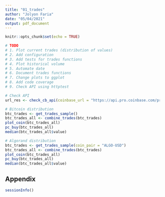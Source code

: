 ```yaml
---
title: "01_trades"
author: "Jolyon Faria"
date: "05/04/2021"
output: pdf_document
---
```


```r
knitr::opts_chunk$set(echo = TRUE)
```

```r

# TODO
# 1. Plot current trades (distribution of values)
# 2. Add configuration
# 3. Add tests for trades functions
# 4. Plot historical volume
# 5. Automate date
# 6. Document trades functions
# 7. Change plots to ggplot
# 8. Add code coverage
# 9. Check API using httptest
```

```r

# Check API
url_res <- check_cb_api(coinbase_url = "https://api.pro.coinbase.com/products")

```

```r

# Bitcoin distribution
btc_trades <- get_trades_sample() 
btc_trades_all <- combine_trades(btc_trades)
plot_coin(btc_trades_all)
pc_buy(btc_trades_all)
median(btc_trades_all$value)

```

```r

# Algorand distribution
btc_trades <- get_trades_sample(coin_pair = "ALGO-USD") 
btc_trades_all <- combine_trades(btc_trades)
plot_coin(btc_trades_all)
pc_buy(btc_trades_all)
median(btc_trades_all$value)

```

## Appendix

```r
sessionInfo()
```

